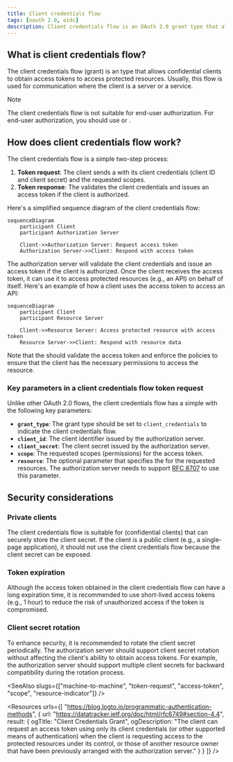 ```yaml
---
title: Client credentials flow
tags: [oauth 2.0, oidc]
description: Client credentials flow is an OAuth 2.0 grant type that allows confidential clients to obtain access tokens to access protected resources. It is suitable for machine-to-machine (server-to-server) communication.
---
```


## What is client credentials flow?

The client credentials flow (grant) is an <Ref slug="oauth-2.0-grant" /> type that allows confidential clients to obtain <Ref slug="access-token">access tokens</Ref> to access protected resources. Usually, this flow is used for <Ref slug="machine-to-machine" /> communication where the client is a server or a service.

> [!Note]
> The client credentials flow is not suitable for end-user authorization. For end-user authorization, you should use <Ref slug="authentication-request" /> or <Ref slug="authorization-request" />.

## How does client credentials flow work?

The client credentials flow is a simple two-step process:

1. **Token request**: The client sends a <Ref slug="token-request" /> with its client credentials (client ID and client secret) and the requested <Ref slug="scope">scopes</Ref>.
2. **Token response**: The <Ref slug="authorization-server" /> validates the client credentials and issues an access token if the client is authorized.

Here's a simplified sequence diagram of the client credentials flow:

```mermaid
sequenceDiagram
    participant Client
    participant Authorization Server

    Client->>Authorization Server: Request access token
    Authorization Server->>Client: Respond with access token
```

The authorization server will validate the client credentials and issue an access token if the client is authorized. Once the client receives the access token, it can use it to access protected resources (e.g., an API) on behalf of itself. Here's an example of how a client uses the access token to access an API:

```mermaid
sequenceDiagram
    participant Client
    participant Resource Server

    Client->>Resource Server: Access protected resource with access token
    Resource Server->>Client: Respond with resource data
```

Note that the <Ref slug="resource-server" /> should validate the access token and enforce the <Ref slug="access-control" /> policies to ensure that the client has the necessary permissions to access the resource.

### Key parameters in a client credentials flow token request

Unlike other OAuth 2.0 flows, the client credentials flow has a simple <Ref slug="token-request" /> with the following key parameters:

- **`grant_type`**: The grant type should be set to `client_credentials` to indicate the client credentials flow.
- **`client_id`**: The client identifier issued by the authorization server.
- **`client_secret`**: The client secret issued by the authorization server.
- **`scope`**: The requested <Ref slug="scope">scopes</Ref> (permissions) for the access token.
- **`resource`**: The optional parameter that specifies the <Ref slug="resource-indicator" /> for the requested resources. The authorization server needs to support [RFC 8707](https://datatracker.ietf.org/doc/html/rfc8707) to use this parameter.

## Security considerations

### Private clients

The client credentials flow is suitable for <Ref slug="client" headingId="private-clients" /> (confidential clients) that can securely store the client secret. If the client is a public client (e.g., a single-page application), it should not use the client credentials flow because the client secret can be exposed.

### Token expiration

Although the access token obtained in the client credentials flow can have a long expiration time, it is recommended to use short-lived access tokens (e.g., 1 hour) to reduce the risk of unauthorized access if the token is compromised.

### Client secret rotation

To enhance security, it is recommended to rotate the client secret periodically. The authorization server should support client secret rotation without affecting the client's ability to obtain access tokens. For example, the authorization server should support multiple client secrets for backward compatibility during the rotation process.

<SeeAlso slugs={["machine-to-machine", "token-request", "access-token", "scope", "resource-indicator"]} />

<Resources
  urls={[
    "https://blog.logto.io/programmatic-authentication-methods",
    { 
      url: "https://datatracker.ietf.org/doc/html/rfc6749#section-4.4",
      result: {
        ogTitle: "Client Credentials Grant",
        ogDescription: "The client can request an access token using only its client credentials (or other supported means of authentication) when the client is requesting access to the protected resources under its control, or those of another resource owner that have been previously arranged with the authorization server."
      }
    }
  ]}
/>
